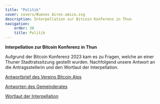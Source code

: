 ```yaml
---
title: "Politik"
cover: covers/Buenos Aires-amico.svg
description: Interpellation zur Bitcoin Konferenz in Thun
navigation:
    order: 30
    title: Politik
---
```


**Interpellation zur Bitcoin Konferenz in Thun**

Aufgrund der Bitcoin Konferenz 2023 kam es zu Fragen, welche an einer Thuner Stadtratssitzung gestellt wurden.
Nachfolgend unsere Antwort an die Antragsstellerin und den Wortlaut der Interpellation.

[Antwortbrief des Vereins Bitcoin Alps](/docs/Antwort_Interpellation.pdf)

[Antworten des Gemeinderates](/docs/Antwort_Interpellation_Gemeinderat.pdf)

[Wortlaut der Interpellation](/docs/Interpellation_Wortlaut.pdf)